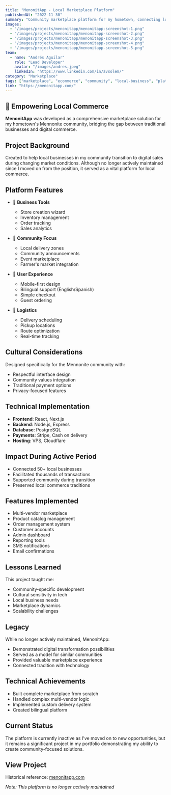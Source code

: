 ---
title: "MenonitApp - Local Marketplace Platform"
publishedAt: "2022-11-30"
summary: "Community marketplace platform for my hometown, connecting local businesses with customers"
images:
  - "/images/projects/menonitapp/menonitapp-screenshot-1.png"
  - "/images/projects/menonitapp/menonitapp-screenshot-2.png"
  - "/images/projects/menonitapp/menonitapp-screenshot-3.png"
  - "/images/projects/menonitapp/menonitapp-screenshot-4.png"
  - "/images/projects/menonitapp/menonitapp-screenshot-5.png"
team:
  - name: "Andrés Aguilar"
    role: "Lead Developer"
    avatar: "/images/andres.jpeg"
    linkedIn: "https://www.linkedin.com/in/avsolem/"
category: "Marketplace"
tags: ["marketplace", "ecommerce", "community", "local-business", "platform"]
link: "https://menonitapp.com/"
---

## 🏪 Empowering Local Commerce

**MenonitApp** was developed as a comprehensive marketplace solution for my hometown's Mennonite community, bridging the gap between traditional businesses and digital commerce.

## Project Background

Created to help local businesses in my community transition to digital sales during changing market conditions. Although no longer actively maintained since I moved on from the position, it served as a vital platform for local commerce.

## Platform Features

- 🏬 **Business Tools**
  - Store creation wizard
  - Inventory management
  - Order tracking
  - Sales analytics

- 👥 **Community Focus**
  - Local delivery zones
  - Community announcements
  - Event marketplace
  - Farmer's market integration

- 📱 **User Experience**
  - Mobile-first design
  - Bilingual support (English/Spanish)
  - Simple checkout
  - Guest ordering

- 🚚 **Logistics**
  - Delivery scheduling
  - Pickup locations
  - Route optimization
  - Real-time tracking

## Cultural Considerations

Designed specifically for the Mennonite community with:
- Respectful interface design
- Community values integration
- Traditional payment options
- Privacy-focused features

## Technical Implementation

- **Frontend**: React, Next.js
- **Backend**: Node.js, Express
- **Database**: PostgreSQL
- **Payments**: Stripe, Cash on delivery
- **Hosting**: VPS, Cloudflare

## Impact During Active Period

- Connected 50+ local businesses
- Facilitated thousands of transactions
- Supported community during transition
- Preserved local commerce traditions

## Features Implemented

- Multi-vendor marketplace
- Product catalog management
- Order management system
- Customer accounts
- Admin dashboard
- Reporting tools
- SMS notifications
- Email confirmations

## Lessons Learned

This project taught me:
- Community-specific development
- Cultural sensitivity in tech
- Local business needs
- Marketplace dynamics
- Scalability challenges

## Legacy

While no longer actively maintained, MenonitApp:
- Demonstrated digital transformation possibilities
- Served as a model for similar communities
- Provided valuable marketplace experience
- Connected tradition with technology

## Technical Achievements

- Built complete marketplace from scratch
- Handled complex multi-vendor logic
- Implemented custom delivery system
- Created bilingual platform

## Current Status

The platform is currently inactive as I've moved on to new opportunities, but it remains a significant project in my portfolio demonstrating my ability to create community-focused solutions.

## View Project

Historical reference: [menonitapp.com](https://menonitapp.com/)

*Note: This platform is no longer actively maintained*
